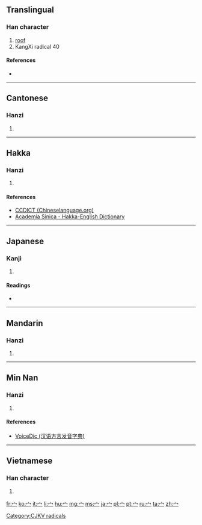 {{also|冖|亠}}

==Translingual==
{{stroke order|type=animate}}

===Han character===
{{Han char|rn=40|rad=宀|as=00|sn=3|four=|canj=戈月 (IB), X戈月 (XIB)}}

# [[roof]]
# KangXi radical 40

====References====
* {{Han ref|kx=0281.110|dkj=07054|dj=0551.110|hdz=20909.130|uh=5B80|ud=23424}}

----

==Cantonese==

===Hanzi===
{{yue-hanzi|jyut=[[min4]]|y=[[min4]]}}

# {{defn|lang=yue|sort=宀00}}

----

==Hakka==

===Hanzi===
{{hak-hanzi|poj=[[mîen]], [[mên]]|gd=mien<sup>2</sup>; mien<sup>2</sup>, men<sup>2</sup> [Kwangtung]|hpy=}}

# {{defn|lang=hak|sort=宀00}}

====References====
*[http://www.chinalanguage.com/dictionaries/?mode=view&view=chardict&query=%E5%AE%80 CCDICT (Chineselanguage.org)]
*[http://minhakka.ling.sinica.edu.tw/bkg/hakyin/search.php?DETAIL=1&LIMIT=id=24585&dbname=su_tian_1&graph=2 Academia Sinica - Hakka-English Dictionary]

----

==Japanese==

===Kanji===
{{ja-kanji|grade=9|rs=宀00宀}}

# {{defn|lang=ja|sort=宀00}}

====Readings====
* {{ja-readings|on=[[べん]] (ben), [[めん]] (men)|kun=[[やね]] (yane), [[いえ]] (ie)}}

----

==Mandarin==

===Hanzi===
{{cmn-hanzi|pin=[[mián]] ([[mian2]])|wg=mien<sup>2</sup>}}

# {{defn|lang=cmn|sort=宀00}}

----

==Min Nan==

===Hanzi===
{{nan-hanzi|poj=|tlpa=miân (mian<sup>5</sup>)|gd=mian<sup>2</sup>}}

# {{defn|lang=nan|sort=宀00}}

====References====
*[http://cn.voicedic.com/ VoiceDic (汉语方言发音字典)]

----

==Vietnamese==

===Han character===
{{vi-hantu|[[miên]]|rs=宀00}}

# {{defn|lang=vi|sort=宀00}}

[[Category:CJKV radicals]]

[[fr:宀]]
[[ko:宀]]
[[it:宀]]
[[li:宀]]
[[hu:宀]]
[[mg:宀]]
[[ms:宀]]
[[ja:宀]]
[[pl:宀]]
[[pt:宀]]
[[ru:宀]]
[[ta:宀]]
[[zh:宀]]